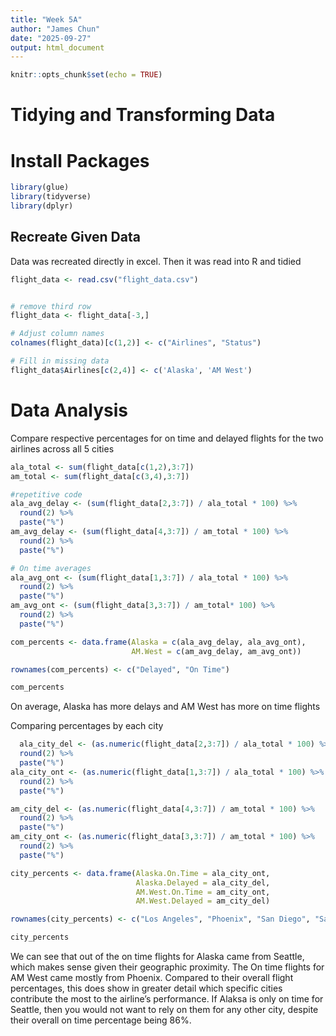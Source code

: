 ```yaml
---
title: "Week 5A"
author: "James Chun"
date: "2025-09-27"
output: html_document
---
```


```r
knitr::opts_chunk$set(echo = TRUE)
```

# Tidying and Transforming Data

# Install Packages

```r
library(glue)
library(tidyverse)
library(dplyr)
```



## Recreate Given Data
Data was recreated directly in excel. Then it was read into R and tidied

```r
flight_data <- read.csv("flight_data.csv")


# remove third row 
flight_data <- flight_data[-3,]

# Adjust column names 
colnames(flight_data)[c(1,2)] <- c("Airlines", "Status")

# Fill in missing data
flight_data$Airlines[c(2,4)] <- c('Alaska', 'AM West')
```


# Data Analysis

Compare respective percentages for on time and delayed flights for the two airlines across all 5 cities
```r
ala_total <- sum(flight_data[c(1,2),3:7])
am_total <- sum(flight_data[c(3,4),3:7])

#repetitive code
ala_avg_delay <- (sum(flight_data[2,3:7]) / ala_total * 100) %>%
  round(2) %>%
  paste("%")
am_avg_delay <- (sum(flight_data[4,3:7]) / am_total * 100) %>%
  round(2) %>%
  paste("%")

# On time averages
ala_avg_ont <- (sum(flight_data[1,3:7]) / ala_total * 100) %>%
  round(2) %>%
  paste("%")
am_avg_ont <- (sum(flight_data[3,3:7]) / am_total* 100) %>%
  round(2) %>%
  paste("%")

com_percents <- data.frame(Alaska = c(ala_avg_delay, ala_avg_ont),
                           AM.West = c(am_avg_delay, am_avg_ont))

rownames(com_percents) <- c("Delayed", "On Time")

com_percents
```

On average, Alaska has more delays and AM West has more on time flights


Comparing percentages by each city
```r
  ala_city_del <- (as.numeric(flight_data[2,3:7]) / ala_total * 100) %>%
  round(2) %>%
  paste("%")
ala_city_ont <- (as.numeric(flight_data[1,3:7]) / ala_total * 100) %>%
  round(2) %>%
  paste("%")

am_city_del <- (as.numeric(flight_data[4,3:7]) / am_total * 100) %>%
  round(2) %>%
  paste("%")
am_city_ont <- (as.numeric(flight_data[3,3:7]) / am_total * 100) %>%
  round(2) %>%
  paste("%")

city_percents <- data.frame(Alaska.On.Time = ala_city_ont,
                            Alaska.Delayed = ala_city_del,
                            AM.West.On.Time = am_city_ont,
                            AM.West.Delayed = am_city_del)

rownames(city_percents) <- c("Los Angeles", "Phoenix", "San Diego", "San Francisco", "Seatle")

city_percents
```
We can see that out of the on time flights for Alaska came from Seattle, which makes sense given their geographic proximity. The On time flights for AM West came mostly from Phoenix. Compared to their overall flight percentages, this does show in greater detail which specific cities contribute the most to the airline's performance. If Alaksa is only on time for Seattle, then you would not want to rely on them for any other city, despite their overall on time percentage being 86%.
